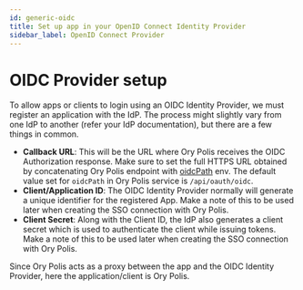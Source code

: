 ```yaml
---
id: generic-oidc
title: Set up app in your OpenID Connect Identity Provider
sidebar_label: OpenID Connect Provider
---
```


# OIDC Provider setup

To allow apps or clients to login using an OIDC Identity Provider, we must register an application with the IdP. The process might
slightly vary from one IdP to another (refer your IdP documentation), but there are a few things in common.

- **Callback URL**: This will be the URL where Ory Polis receives the OIDC Authorization response. Make sure to set the full HTTPS
  URL obtained by concatenating Ory Polis endpoint with [oidcPath](../deploy/env-variables.mdx#oidcpath) env. The default value
  set for `oidcPath` in Ory Polis service is `/api/oauth/oidc`.
- **Client/Application ID**: The OIDC Identity Provider normally will generate a unique identifier for the registered App. Make a
  note of this to be used later when creating the SSO connection with Ory Polis.
- **Client Secret**: Along with the Client ID, the IdP also generates a client secret which is used to authenticate the client
  while issuing tokens. Make a note of this to be used later when creating the SSO connection with Ory Polis.

Since Ory Polis acts as a proxy between the app and the OIDC Identity Provider, here the application/client is Ory Polis.
